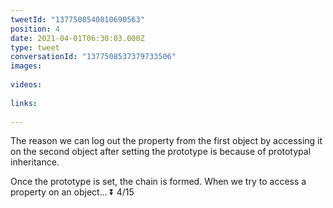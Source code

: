 ```yaml
---
tweetId: "1377508540810690563"
position: 4
date: 2021-04-01T06:30:03.000Z
type: tweet
conversationId: "1377508537379733506"
images:
  
videos:
  
links:
  
---
```

The reason we can log out the property from the first object by accessing it on the second object after setting the prototype is because of prototypal inheritance.

Once the prototype is set, the chain is formed. When we try to access a property on an object... ⏬ 4/15
